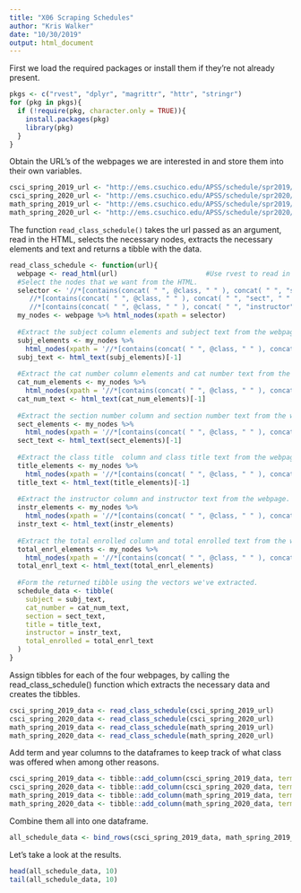 ```yaml
---
title: "X06 Scraping Schedules"
author: "Kris Walker"
date: "10/30/2019"
output: html_document
---
```


First we load the required packages or install them if they're not already present.
```r
pkgs <- c("rvest", "dplyr", "magrittr", "httr", "stringr")
for (pkg in pkgs){
  if (!require(pkg, character.only = TRUE)){
    install.packages(pkg)
    library(pkg)
  }
}
```

Obtain the URL's of the webpages we are interested in and store them into their own variables.
```r
csci_spring_2019_url <- "http://ems.csuchico.edu/APSS/schedule/spr2019/CSCI.shtml"
csci_spring_2020_url <- "http://ems.csuchico.edu/APSS/schedule/spr2020/CSCI.shtml"
math_spring_2019_url <- "http://ems.csuchico.edu/APSS/schedule/spr2019/MATH.shtml"
math_spring_2020_url <- "http://ems.csuchico.edu/APSS/schedule/spr2020/MATH.shtml"
```

The function `read_class_schedule()` takes the url passed as an argument, read in the HTML, selects the necessary
nodes, extracts the necessary elements and text and returns a tibble with the data.
```r
read_class_schedule <- function(url){
  webpage <- read_html(url)                      #Use rvest to read in the html file.
  #Select the nodes that we want from the HTML.
  selector <- '//*[contains(concat( " ", @class, " " ), concat( " ", "subj", " " ))] | //*[contains(concat( " ", @class, " " ), concat( " ", "cat_num", " " ))] |
     //*[contains(concat( " ", @class, " " ), concat( " ", "sect", " " ))] | //*[contains(concat( " ", @class, " " ), concat( " ", "title", " " ))] |
     //*[contains(concat( " ", @class, " " ), concat( " ", "instructor", " " ))] | //*[contains(concat( " ", @class, " " ), concat( " ", "tot_enrl", " " ))]'
  my_nodes <- webpage %>% html_nodes(xpath = selector)
  
  #Extract the subject column elements and subject text from the webpage.
  subj_elements <- my_nodes %>% 
    html_nodes(xpath = '//*[contains(concat( " ", @class, " " ), concat( " ", "subj", " " ))]')
  subj_text <- html_text(subj_elements)[-1]
  
  #Extract the cat number column elements and cat number text from the webpage.
  cat_num_elements <- my_nodes %>% 
    html_nodes(xpath = '//*[contains(concat( " ", @class, " " ), concat( " ", "cat_num", " " ))]')
  cat_num_text <- html_text(cat_num_elements)[-1]
  
  #Extract the section number column and section number text from the webpage.
  sect_elements <- my_nodes %>% 
    html_nodes(xpath = '//*[contains(concat( " ", @class, " " ), concat( " ", "sect", " " ))]')
  sect_text <- html_text(sect_elements)[-1]
  
  #Extract the class title  column and class title text from the webpage.
  title_elements <- my_nodes %>% 
    html_nodes(xpath = '//*[contains(concat( " ", @class, " " ), concat( " ", "title", " " ))]')
  title_text <- html_text(title_elements)[-1]
  
  #Extract the instructor column and instructor text from the webpage.
  instr_elements <- my_nodes %>% 
    html_nodes(xpath = '//*[contains(concat( " ", @class, " " ), concat( " ", "Instructor", " " ))]')
  instr_text <- html_text(instr_elements)
  
  #Extract the total enrolled column and total enrolled text from the webpage.
  total_enrl_elements <- my_nodes %>% 
    html_nodes(xpath = '//*[contains(concat( " ", @class, " " ), concat( " ", "enrtot", " " ))]')
  total_enrl_text <- html_text(total_enrl_elements)
  
  #Form the returned tibble using the vectors we've extracted.
  schedule_data <- tibble(
    subject = subj_text,
    cat_number = cat_num_text,
    section = sect_text,
    title = title_text,
    instructor = instr_text,
    total_enrolled = total_enrl_text
  )
}
```

Assign tibbles for each of the four webpages, by calling the read_class_schedule() function which extracts the 
necessary data and creates the tibbles.
```r
csci_spring_2019_data <- read_class_schedule(csci_spring_2019_url)
csci_spring_2020_data <- read_class_schedule(csci_spring_2020_url)
math_spring_2019_data <- read_class_schedule(math_spring_2019_url)
math_spring_2020_data <- read_class_schedule(math_spring_2020_url)
```

Add term and year columns to the dataframes to keep track of what class was offered when among other reasons.
```r
csci_spring_2019_data <- tibble::add_column(csci_spring_2019_data, term = "spring", year = "2019", .before = "subject")
csci_spring_2020_data <- tibble::add_column(csci_spring_2020_data, term = "spring", year = "2020", .before = "subject")
math_spring_2019_data <- tibble::add_column(math_spring_2019_data, term = "spring", year = "2019", .before = "subject")
math_spring_2020_data <- tibble::add_column(math_spring_2020_data, term = "spring", year = "2020", .before = "subject")
```

Combine them all into one dataframe.
```r
all_schedule_data <- bind_rows(csci_spring_2019_data, math_spring_2019_data, csci_spring_2020_data, math_spring_2020_data)
```

Let's take a look at the results.
```r
head(all_schedule_data, 10)
tail(all_schedule_data, 10)
```

